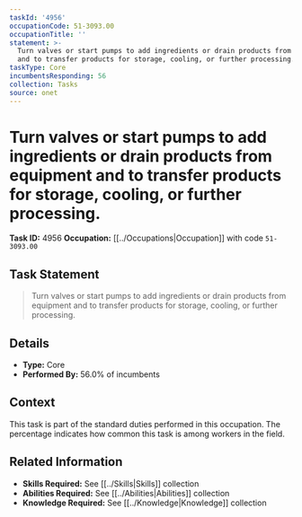 ```yaml
---
taskId: '4956'
occupationCode: 51-3093.00
occupationTitle: ''
statement: >-
  Turn valves or start pumps to add ingredients or drain products from equipment
  and to transfer products for storage, cooling, or further processing.
taskType: Core
incumbentsResponding: 56
collection: Tasks
source: onet
---
```

# Turn valves or start pumps to add ingredients or drain products from equipment and to transfer products for storage, cooling, or further processing.

**Task ID:** 4956
**Occupation:** [[../Occupations|Occupation]] with code `51-3093.00`

## Task Statement

> Turn valves or start pumps to add ingredients or drain products from equipment and to transfer products for storage, cooling, or further processing.

## Details

- **Type:** Core
- **Performed By:** 56.0% of incumbents

## Context

This task is part of the standard duties performed in this occupation. The percentage indicates how common this task is among workers in the field.

## Related Information

- **Skills Required:** See [[../Skills|Skills]] collection
- **Abilities Required:** See [[../Abilities|Abilities]] collection
- **Knowledge Required:** See [[../Knowledge|Knowledge]] collection
